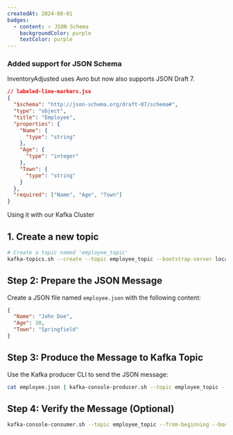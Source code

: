 ```yaml
---
createdAt: 2024-08-01
badges:
  - content: ⭐️ JSON Schema
    backgroundColor: purple
    textColor: purple
---
```


### Added support for JSON Schema

InventoryAdjusted uses Avro but now also supports JSON Draft 7.

```json title="Employee JSON Draft"
// labeled-line-markers.jsx
{
  "$schema": "http://json-schema.org/draft-07/schema#",
  "type": "object",
  "title": "Employee",
  "properties": {
    "Name": {
      "type": "string"
    },
    "Age": {
      "type": "integer"
    },
    "Town": {
      "type": "string"
    }
  },
  "required": ["Name", "Age", "Town"]
}
```

Using it with our Kafka Cluster

## 1. Create a new topic

```sh
# Create a topic named 'employee_topic'
kafka-topics.sh --create --topic employee_topic --bootstrap-server localhost:9092 --partitions 1 --replication-factor 1
```

## Step 2: Prepare the JSON Message

Create a JSON file named `employee.json` with the following content:

```json
{
  "Name": "John Doe",
  "Age": 30,
  "Town": "Springfield"
}
```

## Step 3: Produce the Message to Kafka Topic

Use the Kafka producer CLI to send the JSON message:

```sh
cat employee.json | kafka-console-producer.sh --topic employee_topic --bootstrap-server localhost:9092
```

## Step 4: Verify the Message (Optional)

```sh
kafka-console-consumer.sh --topic employee_topic --from-beginning --bootstrap-server localhost:9092
```
